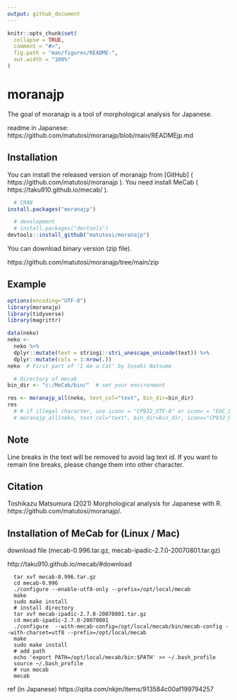 ```yaml
---
output: github_document
---
```


```r
knitr::opts_chunk$set(
  collapse = TRUE,
  comment = "#>",
  fig.path = "man/figures/README-",
  out.width = "100%"
)
```

# moranajp

The goal of moranajp is a tool of morphological analysis for Japanese. 

readme in Japanese: https://github.com/matutosi/moranajp/blob/main/READMEjp.md

## Installation

You can install the released version of moranajp from [GitHub] ( https://github.com/matutosi/moranajp ). 
You need install MeCab ( https://taku910.github.io/mecab/ ). 

``` r
  # CRAN
install.packages("moranajp")

  # development
  # install.packages("devtools")
devtools::install_github("matutosi/moranajp")
```

You can download binary version (zip file). 

https://github.com/matutosi/moranajp/tree/main/zip


## Example

``` r
options(encoding="UTF-8")
library(moranajp)
library(tidyverse)
library(magrittr)

data(neko)
neko <- 
  neko %>%
  dplyr::mutate(text = stringi::stri_unescape_unicode(text)) %>%
  dplyr::mutate(cols = 1:nrow(.))
neko  # First part of 'I Am a Cat' by Soseki Natsume

  # Directory of mecab
bin_dir <- "c:/MeCab/bin/"  # set your environment

res <- moranajp_all(neko, text_col="text", bin_dir=bin_dir)
res
  # # if illegal character, use iconv = "CP932_UTF-8" or iconv = "EUC_UTF-8"
  # moranajp_all(neko, text_col="text", bin_dir=bin_dir, iconv="CP932_UTF-8")
```

## Note

Line breaks in the text will be removed to avoid lag text id. 
If you want to remain line breaks, please change them into other character. 

## Citation

Toshikazu Matsumura (2021) Morphological analysis for Japanese with R. https://github.com/matutosi/moranajp/.

## Installation of MeCab for (Linux / Mac)

download file (mecab-0.996.tar.gz, mecab-ipadic-2.7.0-20070801.tar.gz)

http://taku910.github.io/mecab/#download


```
  tar xvf mecab-0.996.tar.gz
  cd mecab-0.996
  ./configure --enable-utf8-only --prefix=/opt/local/mecab
  make
  sudo make install
  # install directory
  tar xvf mecab-ipadic-2.7.0-20070801.tar.gz
  cd mecab-ipadic-2.7.0-20070801
  ./configure  --with-mecab-config=/opt/local/mecab/bin/mecab-config --with-charset=utf8 --prefix=/opt/local/mecab
  make
  sudo make install
  # add path
  echo 'export PATH=/opt/local/mecab/bin:$PATH' >> ~/.bash_profile
  source ~/.bash_profile
  # run mecab
  mecab
```

ref (in Japanese)  https://qiita.com/nkjm/items/913584c00af199794257
